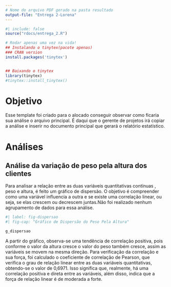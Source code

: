 ```yaml
---
# Nome do arquivo PDF gerado na pasta resultado
output-file: "Entrega 2-Lorena"
---
```


```r
#| include: false
source("rdocs/entrega_2.R")
```


```r
# Rodar apenas uma vez na vida!
## Instalando o tinytex(pacote apenas)
### CRAN version
install.packages('tinytex')


## Baixando o tinytex
library(tinytex)
#tinytex::install_tinytex()
```

# Objetivo

Esse template foi criado para o alocado conseguir observar como ficaria sua análise o arquivo principal. É daqui que o gerente de projetos irá copiar a análise e inserir no documento principal que gerará o relatório estatístico.

# Análises

## Análise da variação de peso pela altura dos clientes

Para analisar a relação entre as duas variáveis quantitativas contínuas , peso e altura, é feito um gráfico de dispersão. O objetivo é compreender como uma variável influencia a outra e se existe uma correlação linear, ou seja, se elas crescem ou decrescem juntas.Não foi realizado nenhum agrupamento de dados para essa análise.

```r
#| label: fig-dispersao
#| fig-cap: "Gráfico de Dispersão do Peso Pela Altura"

g_dispersao

```

A partir do gráfico, observa-se uma tendência de correlação positiva, pois conforme o valor da altura cresce o valor do peso também cresce, assim as variáveis se movem na mesma direção.
Para verificação da correlação e sua força, foi calculado o coeficiente de correlação de Pearson, que verifica o grau de relação linear entre as duas variáveis quantitativas, obtendo-se o valor de 0,6971. Isso significa que, realmente, há uma correlação positiva e direta entre as variáveis, além disso, indica que a força de relação linear é de moderada a forte.

